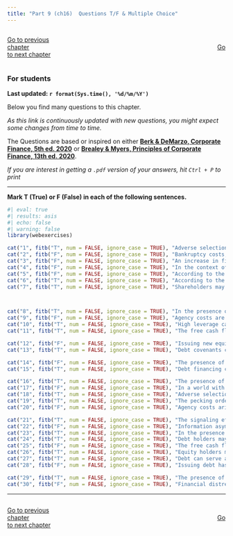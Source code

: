 ```yaml
---
title: "Part 9 (ch16)  Questions T/F & Multiple Choice"
---
```




::: {style="display: flex; justify-content: space-between; width: 100%;"}
[Go to previous chapter](p8tf.qmd){.btn .btn-primary role="button" data-toggle="tool" style="margin-right: 430px;"}
[Go to next chapter](p10tf.qmd){.btn .btn-primary role="button" data-toggle="tool"}
:::                
                
                
::: {.callout-warning}
### For students

**Last updated: `r format(Sys.time(), '%d/%m/%Y')`  **


Below you find many questions to this chapter. 

*As this link is continuously updated with new questions, you might expect some changes from time to time.*

The Questions are based or inspired on either [**Berk & DeMarzo, Corporate Finance, 5th ed. 2020**](https://www.amazon.com.br/Corporate-Finance-Global-Jonathan-Berk/dp/1292304154) or 
[**Brealey & Myers, Principles of Corporate Finance, 13th ed. 2020**](https://www.amazon.com.br/Principles-Corporate-Finance-Richard-Brealey/dp/1260565556/ref=sr_1_3?refinements=p_27%3ABrealey+Myers&s=books&sr=1-3).

*If you are interest in getting a `.pdf` version of your answers, hit `Ctrl + P` to print*

:::
___


**Mark T (True) or F (False) in each of the following sentences.**

::: {.webex-check .webex-box}

```r
#| eval: true
#| results: asis
#| echo: false
#| warning: false
library(webexercises)

cat("1", fitb("T", num = FALSE, ignore_case = TRUE), "Adverse selection is a concern for firms when issuing new equity, and it refers to the potential presence of hidden information that can affect investor interest in newly issued shares.", "\n\n")
cat("2", fitb("F", num = FALSE, ignore_case = TRUE), "Bankruptcy costs, including legal and administrative expenses, are typically lower for larger firms due to their financial strength.", "\n\n")
cat("3", fitb("F", num = FALSE, ignore_case = TRUE), "An increase in financial distress costs would increase the total value of a leveraged firm.", "\n\n")
cat("4", fitb("F", num = FALSE, ignore_case = TRUE), "In the context of optimal leverage with taxes and financial distress costs, the optimal debt level for a firm is solely determined by the tax benefits it can receive from interest deductions.", "\n\n")
cat("5", fitb("F", num = FALSE, ignore_case = TRUE), "According to the Tradeoff Theory, agency costs play a minor role in a firm's capital structure decisions.", "\n\n")
cat("6", fitb("T", num = FALSE, ignore_case = TRUE), "According to the Modigliani and Miller theorem, market imperfections, such as taxes and bankruptcy costs, can lead to deviations from the theorem's conclusions in a frictionless world.", "\n\n")
cat("7", fitb("T", num = FALSE, ignore_case = TRUE), "Shareholders may have an incentive to increase leverage even if it decreases the value of the firm.", "\n\n")



cat("8", fitb("T", num = FALSE, ignore_case = TRUE), "In the presence of information asymmetry, managers may prefer to finance with debt rather than equity to avoid signaling that their stock is overvalued.", "\n\n")
cat("9", fitb("F", num = FALSE, ignore_case = TRUE), "Agency costs are irrelevant to the decision of whether to finance with debt or equity.", "\n\n")
cat("10", fitb("T", num = FALSE, ignore_case = TRUE), "High leverage can lead to underinvestment problems if debt holders capture most of the benefits from new projects.", "\n\n")
cat("11", fitb("T", num = FALSE, ignore_case = TRUE), "The free cash flow hypothesis suggests that higher debt levels can mitigate the agency costs of free cash flow by reducing the amount of cash available to managers for discretionary spending.", "\n\n")

cat("12", fitb("F", num = FALSE, ignore_case = TRUE), "Issuing new equity always signals to the market that a firm's stock is undervalued.", "\n\n")
cat("13", fitb("T", num = FALSE, ignore_case = TRUE), "Debt covenants can help mitigate agency problems between shareholders and debt holders by restricting actions that would transfer wealth from debt holders to shareholders.", "\n\n")

cat("14", fitb("F", num = FALSE, ignore_case = TRUE), "The presence of taxes has no impact on the optimal capital structure of a firm.", "\n\n")
cat("15", fitb("T", num = FALSE, ignore_case = TRUE), "Debt financing can reduce agency costs of equity by limiting the free cash flow available to managers.", "\n\n")

cat("16", fitb("T", num = FALSE, ignore_case = TRUE), "The presence of financial distress costs can limit the amount of debt a firm is willing to take on.", "\n\n")
cat("17", fitb("F", num = FALSE, ignore_case = TRUE), "In a world with taxes and financial distress costs, the optimal capital structure is one that maximizes the firm's debt-to-equity ratio.", "\n\n")
cat("18", fitb("T", num = FALSE, ignore_case = TRUE), "Adverse selection can lead to a higher cost of equity because investors demand a premium for the risk of hidden information.", "\n\n")
cat("19", fitb("T", num = FALSE, ignore_case = TRUE), "The pecking order theory suggests that firms prefer to finance new investments first with internal funds, then with debt, and finally with equity as a last resort.", "\n\n")
cat("20", fitb("F", num = FALSE, ignore_case = TRUE), "Agency costs arise only in the presence of debt financing.", "\n\n")

cat("21", fitb("T", num = FALSE, ignore_case = TRUE), "The signaling effect of issuing new equity can lead to a decrease in the firm's stock price if investors believe the firm is overvalued.", "\n\n")
cat("22", fitb("F", num = FALSE, ignore_case = TRUE), "Information asymmetry does not affect the cost of issuing new securities.", "\n\n")
cat("23", fitb("T", num = FALSE, ignore_case = TRUE), "In the presence of agency problems, firms may use short-term debt to reduce the risk of managers engaging in suboptimal long-term projects.", "\n\n")
cat("24", fitb("T", num = FALSE, ignore_case = TRUE), "Debt holders may impose covenants to restrict dividend payments in order to protect their interests.", "\n\n")
cat("25", fitb("F", num = FALSE, ignore_case = TRUE), "The free cash flow hypothesis argues that higher levels of free cash flow reduce the need for monitoring management.", "\n\n")
cat("26", fitb("T", num = FALSE, ignore_case = TRUE), "Equity holders may prefer riskier projects when the firm has high leverage because they benefit more from the upside, while debt holders bear more of the downside risk.", "\n\n")
cat("27", fitb("T", num = FALSE, ignore_case = TRUE), "Debt can serve as a disciplinary mechanism for managers by reducing the funds available for wasteful expenditures.", "\n\n")
cat("28", fitb("F", num = FALSE, ignore_case = TRUE), "Issuing debt has no impact on a firm's financial flexibility.", "\n\n")

cat("29", fitb("T", num = FALSE, ignore_case = TRUE), "The presence of personal taxes on interest income can affect the attractiveness of debt financing for investors.", "\n\n")
cat("30", fitb("F", num = FALSE, ignore_case = TRUE), "Financial distress costs are typically irrelevant when considering the benefits of the interest tax shield.", "\n\n")


```

:::

                


        


___

<script src="https://giscus.app/client.js"
        data-repo="henriquecastror/EF_permanent"
        data-repo-id="R_kgDOLMIejg"
        data-category="General"
        data-category-id="DIC_kwDOLMIejs4Cc1yS"
        data-mapping="number"
        data-term="15"
        data-reactions-enabled="1"
        data-emit-metadata="0"
        data-input-position="bottom"
        data-theme="light"
        data-lang="en"
        crossorigin="anonymous"
        async>
</script>



            


::: {style="display: flex; justify-content: space-between; width: 100%;"}
[Go to previous chapter](p8tf.qmd){.btn .btn-primary role="button" data-toggle="tool" style="margin-right: 430px;"}
[Go to next chapter](p10tf.qmd){.btn .btn-primary role="button" data-toggle="tool"}
:::                
     
